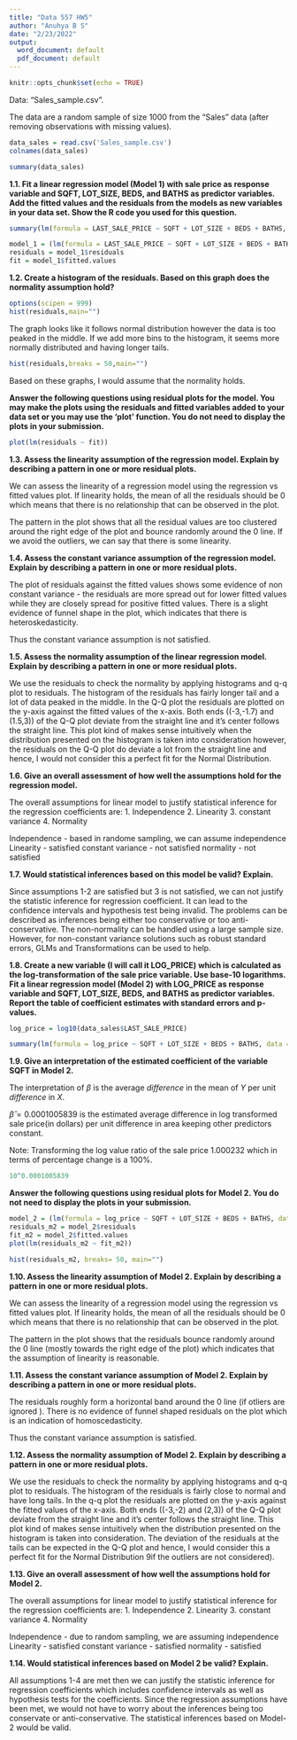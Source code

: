 ---
title: "Data 557 HW5"
author: "Anuhya B S"
date: "2/23/2022"
output:
  word_document: default
  pdf_document: default
---

```{r setup, include=FALSE}
knitr::opts_chunk$set(echo = TRUE)
```

Data: “Sales_sample.csv”.

The data are a random sample of size 1000 from the “Sales” data (after removing observations with missing values).

```{r}
data_sales = read.csv('Sales_sample.csv')
colnames(data_sales)
```

```{r}
summary(data_sales)
```


**1.1. Fit a linear regression model (Model 1) with sale price as response variable and SQFT, LOT_SIZE, BEDS, and BATHS as predictor variables. Add the fitted values and the residuals from the models as new variables in your data set. Show the R code you used for this question.**

```{r}
summary(lm(formula = LAST_SALE_PRICE ~ SQFT + LOT_SIZE + BEDS + BATHS, data =  data_sales))
```
```{r}
model_1 = (lm(formula = LAST_SALE_PRICE ~ SQFT + LOT_SIZE + BEDS + BATHS, data =  data_sales))
residuals = model_1$residuals
fit = model_1$fitted.values
```


**1.2. Create a histogram of the residuals. Based on this graph does the normality assumption hold?**

```{r}
options(scipen = 999)
hist(residuals,main="")
```
The graph looks like it follows normal distribution however the data is too peaked in the middle.
If we add more bins to the histogram, it seems more normally distributed and having longer tails.
```{r}
hist(residuals,breaks = 50,main="")
```
Based on these graphs, I would assume that the normality holds.

**Answer the following questions using residual plots for the model. You may make the plots using the residuals and fitted variables added to your data set or you may use the ‘plot’ function. You do not need to display the plots in your submission.**

```{r}
plot(lm(residuals ~ fit))
```


**1.3. Assess the linearity assumption of the regression model. Explain by describing a pattern in one or more residual plots.**

We can assess the linearity of a regression model using the regression vs fitted values plot. If linearity holds, the mean of all the residuals should be 0 which means that there is no relationship that can be observed in the plot. 

The pattern in the plot shows that all the residual values are too clustered around the right edge of the plot and bounce randomly around the 0 line. If we avoid the outliers, we can say that there is some linearity.

**1.4. Assess the constant variance assumption of the regression model. Explain by describing a pattern in one or more residual plots.**

The plot of residuals against the fitted values shows some evidence of non constant variance - the residuals are more spread out for lower fitted values while they are closely spread for positive fitted values. There is a slight evidence of funnel shape in the plot, which indicates that there is heteroskedasticity.

Thus the constant variance assumption is not satisfied.

**1.5. Assess the normality assumption of the linear regression model. Explain by describing a pattern in one or more residual plots.**

We use the residuals to check the normality by applying histograms and q-q plot to residuals. 
The histogram of the residuals has fairly longer tail and a lot of data peaked in the middle. 
In the Q-Q plot the residuals are plotted on the y-axis against the fitted values of the x-axis. 
Both ends ((-3,-1.7) and (1.5,3)) of the Q-Q plot deviate from the straight line and it's center follows the straight line.
This plot kind of makes sense intuitively when the distribution presented on the histogram is taken into consideration however, the residuals on the Q-Q plot do deviate a lot from the straight line and hence, I would not consider this a perfect fit for the Normal Distribution.

**1.6. Give an overall assessment of how well the assumptions hold for the regression model.**

The overall assumptions for linear model to justify statistical inference for the regression coefficients are:
1. Independence
2. Linearity
3. constant variance 
4. Normality

Independence - based in randome sampling, we can assume independence
Linearity - satisfied
constant variance - not satisfied
normality - not satisfied

**1.7. Would statistical inferences based on this model be valid? Explain.**

Since assumptions 1-2 are satisfied but 3 is not satisfied, we can not justify the statistic inference for regression coefficient. It can lead to the confidence intervals and hypothesis test being invalid. The problems can be described as inferences being either too conservative or too anti-conservative. The non-normality can be handled using a large sample size. However, for non-constant variance solutions such as robust standard errors, GLMs and Transformations can be used to help.

**1.8. Create a new variable (I will call it LOG_PRICE) which is calculated as the log-transformation of the sale price variable. Use base-10 logarithms. Fit a linear regression model (Model 2) with LOG_PRICE as response variable and SQFT, LOT_SIZE, BEDS, and BATHS as predictor variables. Report the table of coefficient estimates with standard errors and p-values.**

```{r}
log_price = log10(data_sales$LAST_SALE_PRICE)
```

```{r}
summary(lm(formula = log_price ~ SQFT + LOT_SIZE + BEDS + BATHS, data = data_sales))
```

**1.9. Give an interpretation of the estimated coefficient of the variable SQFT in Model 2.**

The interpretation of $\beta$ is the average _difference_ in the mean of $Y$ per unit _difference_ in $X$.

$\hat\beta = 0.0001005839$ is the estimated average difference in log transformed sale price(in dollars) per unit difference in area keeping other predictors constant.

Note: Transforming the log value ratio of the sale price 1.000232 which in terms of percentage change is a 100%.
```{r}
10^0.0001005839
```

**Answer the following questions using residual plots for Model 2. You do not need to display the plots in your submission.**

```{r}
model_2 = (lm(formula = log_price ~ SQFT + LOT_SIZE + BEDS + BATHS, data = data_sales))
residuals_m2 = model_2$residuals
fit_m2 = model_2$fitted.values
plot(lm(residuals_m2 ~ fit_m2))
```
```{r}
hist(residuals_m2, breaks= 50, main="")
```


**1.10. Assess the linearity assumption of Model 2. Explain by describing a pattern in one or more residual plots.**

We can assess the linearity of a regression model using the regression vs fitted values plot. If linearity holds, the mean of all the residuals should be 0 which means that there is no relationship that can be observed in the plot. 

The pattern in the plot shows that the residuals bounce randomly around the 0 line (mostly towards the right edge of the plot) which indicates that the assumption of linearity is reasonable.

**1.11. Assess the constant variance assumption of Model 2. Explain by describing a pattern in one or more residual plots.**

The residuals roughly form a horizontal band around the 0 line (if otliers are ignored ). There is no evidence of funnel shaped residuals on the plot which is an indication of homoscedasticity.

Thus the constant variance assumption is satisfied.

**1.12. Assess the normality assumption of Model 2. Explain by describing a pattern in one or more residual plots.**

We use the residuals to check the normality by applying histograms and q-q plot to residuals. The histogram of the residuals is fairly close to normal and have long tails. In the q-q plot the residuals are plotted on the y-axis against the fitted values of the x-axis. 
Both ends ((-3,-2) and (2,3)) of the Q-Q plot deviate from the straight line and it's center follows the straight line.
This plot kind of makes sense intuitively when the distribution presented on the histogram is taken into consideration. 
The deviation of the residuals at the tails can be expected in the Q-Q plot and hence, I would consider this a perfect fit for the Normal Distribution 9if the outliers are not considered).

**1.13. Give an overall assessment of how well the assumptions hold for Model 2.**

The overall assumptions for linear model to justify statistical inference for the regression coefficients are:
1. Independence
2. Linearity
3. constant variance 
4. Normality

Independence - due to random sampling, we are assuming independence
Linearity - satisfied
constant variance - satisfied
normality - satisfied

**1.14. Would statistical inferences based on Model 2 be valid? Explain.**

All assumptions 1-4 are met then we can justify the statistic inference for regression coefficients which includes confidence intervals as well as hypothesis tests for the coefficients. Since the regression assumptions have been met, we would not have to worry about the inferences being too conservate or anti-conservative. The statistical inferences based on Model-2 would be valid.
